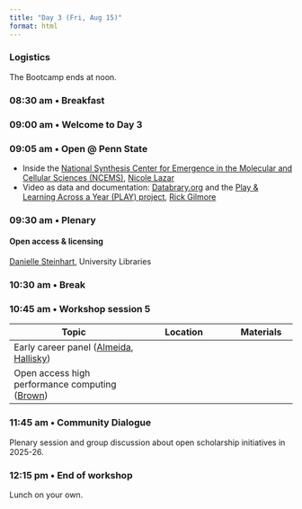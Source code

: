 ```yaml
---
title: "Day 3 (Fri, Aug 15)"
format: html
---
```


::: {.callout-note}
### Logistics
The Bootcamp ends at noon.
:::

### 08:30 am • Breakfast {-}

### 09:00 am • Welcome to Day 3 {-}

### 09:05 am • Open @ Penn State

- Inside the [National Synthesis Center for Emergence in the Molecular and Cellular Sciences (NCEMS)](https://ncems.psu.edu), [Nicole Lazar](program-committee.qmd#nicole-lazar)
- Video as data and documentation: [Databrary.org](https://databrary.org) and the [Play & Learning Across a Year (PLAY) project](https://play-project.org), [Rick Gilmore](directors.qmd#rick-gilmore)

### 09:30 am • Plenary {-}

#### Open access & licensing

[Danielle Steinhart](presenters.qmd#danielle-steinhart), University Libraries

### 10:30 am • Break  {-}

### 10:45 am • Workshop session 5 {- #day_3_am_session_5}

| Topic | Location | Materials |
|--------------|----------|-------|
| Early career panel ([Almeida](program-committee.qmd#carlos-freitas-almeida), [Hallisky](presenters.qmd#kyle-hallisky)) | | |
| Open access high performance computing ([Brown](program-committee.qmd#carrie-brown)) | | |

### 11:45 am • Community Dialogue {-}

Plenary session and group discussion about open scholarship initiatives in 2025-26.

### 12:15 pm • End of workshop  {-}

Lunch on your own.
